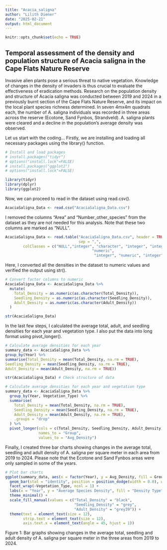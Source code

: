 ```yaml
---
title: "Acacia_saligna"
author: "Lilith Diener"
date: "2025-02-21"
output: html_document
---
```


```r
knitr::opts_chunk$set(echo = TRUE)
```

## Temporal assessment of the density and population structure of Acacia saligna in the Cape Flats Nature Reserve

Invasive alien plants pose a serious threat to native vegetation. Knowledge of 
changes in the density of invaders is thus crucial to evaluate the effectiveness
of eradication methods. Research on the population density and structure of 
Acacia saligna was conducted between 2019 and 2024 in a previously burnt section 
of the Cape Flats Nature Reserve, and its impact on the local plant species 
richness determined. In seven 4mx4m quadrats each, the number of A. saligna 
individuals was recorded in three areas across the reserve (Ecotone, 
Sand Fynbos, Strandveld). A. saligna plants were cleared and a decline in the 
population's average density was observed.

Let us start with the coding... Firstly, we are installing and loading all
necessary packages using the library() function.

```r
# Install and load packages
# install.packages("tidyr")
# options("install.lock"=FALSE)
# install.packages("ggplot2")
# options("install.lock"=FALSE)

library(tidyr)
library(dplyr)
library(ggplot2)
```

Now, we can proceed to read in the dataset using read.csv().

```r
AcaciaSaligna_Data <- read.csv("AcaciaSaligna_Data.csv")
```

I removed the columns "Area" and "Number_other_species" from the dataset as 
they are not needed for this analysis. Note that these two columns are marked
as "NULL".

```r
AcaciaSaligna_Data <- read.table("AcaciaSaligna_Data.csv", header = TRUE, 
                                 sep = ",", 
		colClasses = c("NULL","integer", "character", "integer", "integer", 
						               "numeric", 
										"integer", "numeric", "integer", "numeric", "NULL")) 
```

Here, I converted all the densities in the dataset to numeric values and 
verified the output using str().

```r
# Convert factor columns to numeric
AcaciaSaligna_Data <- AcaciaSaligna_Data %>%
  mutate(
    Total_Density = as.numeric(as.character(Total_Density)),
    Seedling_Density = as.numeric(as.character(Seedling_Density)),
    Adult_Density = as.numeric(as.character(Adult_Density))
  )

str(AcaciaSaligna_Data)
```

In the last few steps, I calculated the average total, adult, and seedling
densities for each year and vegetation type. I also put the data into long 
format using pivot_longer().

```r
# Calculate average densities for each year
summary_data <- AcaciaSaligna_Data %>%
group_by(Year) %>%
summarise(Total_Density = mean(Total_Density, na.rm = TRUE),
Seedling_Density = mean(Seedling_Density, na.rm = TRUE),
Adult_Density = mean(Adult_Density, na.rm = TRUE))

str(AcaciaSaligna_Data) # Check structure of data

# Calculate average densities for each year and vegetation type
summary_data <- AcaciaSaligna_Data %>%
  group_by(Year, Vegetation_Type) %>%
  summarise(
    Total_Density = mean(Total_Density, na.rm = TRUE),
    Seedling_Density = mean(Seedling_Density, na.rm = TRUE),
    Adult_Density = mean(Adult_Density, na.rm = TRUE),
    .groups = "drop"
  ) %>%
  pivot_longer(cols = c(Total_Density, Seedling_Density, Adult_Density),
               names_to = "Group",
               values_to = "Avg_Density")
```

Finally, I created three bar charts showing changes in the average total, 
seedling and adult density of A. saligna per square meter in each area from 2019 
to 2024. Please note that the Ecotone and Sand Fynbos areas were only sampled in 
some of the years. 

```r
# Plot bar charts 
ggplot(summary_data, aes(x = factor(Year), y = Avg_Density, fill = Group)) + 
  geom_bar(stat = "identity", position = position_dodge(width = 0.8), width = 0.6) + 
  facet_wrap(~Vegetation_Type, ncol = 1) +  
  labs(x = "Year", y = "Average Species Density", fill = "Density Type") + 
  theme_minimal() +  
  scale_fill_manual(values = c("Total_Density" = "black", 
                               "Seedling_Density" = "grey", 
                               "Adult_Density" = "grey39")) +  
  theme(text = element_text(size = 12), 
        strip.text = element_text(size = 12),  
        axis.text.x = element_text(angle = 45, hjust = 1))  
```

Figure 1: Bar graphs showing changes in the average total, seedling and adult density of A. saligna per square meter in the three areas from 2019 to 2024.


